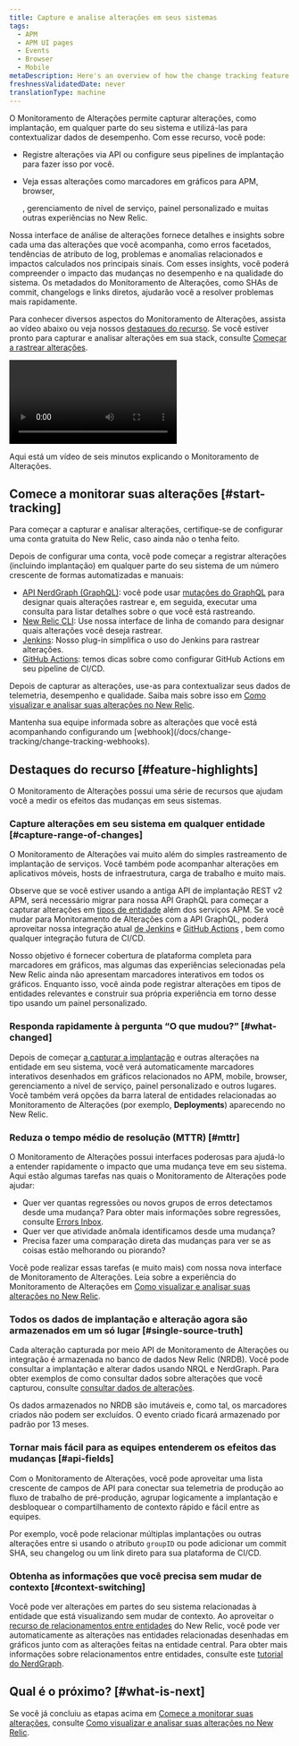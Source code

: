 ```yaml
---
title: Capture e analise alterações em seus sistemas
tags:
  - APM
  - APM UI pages
  - Events
  - Browser
  - Mobile
metaDescription: Here's an overview of how the change tracking feature can help you analyze the effects of recent changes on your users and systems.
freshnessValidatedDate: never
translationType: machine
---
```



O Monitoramento de Alterações permite capturar alterações, como implantação, em qualquer parte do seu sistema e utilizá-las para contextualizar dados de desempenho. Com esse recurso, você pode:

* Registre alterações via API ou configure seus pipelines de implantação para fazer isso por você.

* Veja essas alterações como marcadores em gráficos para APM, browser,

  <InlinePopover type="mobile"/>

  , gerenciamento de nível de serviço, painel personalizado e muitas outras experiências no New Relic.

Nossa interface de análise de alterações fornece detalhes e insights sobre cada uma das alterações que você acompanha, como erros facetados, tendências de atributo de log, problemas e anomalias relacionados e impactos calculados nos principais sinais. Com esses insights, você poderá compreender o impacto das mudanças no desempenho e na qualidade do sistema. Os metadados do Monitoramento de Alterações, como SHAs de commit, changelogs e links diretos, ajudarão você a resolver problemas mais rapidamente.

Para conhecer diversos aspectos do Monitoramento de Alterações, assista ao vídeo abaixo ou veja nossos [destaques do recurso](#feature-highlights). Se você estiver pronto para capturar e analisar alterações em sua stack, consulte [Começar a rastrear alterações](#start-tracking).

<Video
  id="ikRUKJf7hyU"
  type="youtube"
/>

<figcaption>
  Aqui está um vídeo de seis minutos explicando o Monitoramento de Alterações.
</figcaption>

## Comece a monitorar suas alterações [#start-tracking]

Para começar a capturar e analisar alterações, certifique-se de configurar uma conta gratuita do New Relic, caso ainda não o tenha feito.

<InlineSignup/>

Depois de configurar uma conta, você pode começar a registrar alterações (incluindo implantação) em qualquer parte do seu sistema de um número crescente de formas automatizadas e manuais:

* [API NerdGraph (GraphQL)](/docs/change-tracking/change-tracking-graphql): você pode usar [mutações do GraphQL](/docs/apis/nerdgraph/get-started/nerdgraph-explorer/#mutations) para designar quais alterações rastrear e, em seguida, executar uma consulta para listar detalhes sobre o que você está rastreando.
* [New Relic CLI](/docs/change-tracking/change-tracking-cli): Use nossa interface de linha de comando para designar quais alterações você deseja rastrear.
* [Jenkins](/docs/change-tracking/ci-cd/change-tracking-jenkins): Nosso plug-in simplifica o uso do Jenkins para rastrear alterações.
* [GitHub Actions](/docs/change-tracking/ci-cd/change-tracking-github-actions): temos dicas sobre como configurar GitHub Actions em seu pipeline de CI/CD.

Depois de capturar as alterações, use-as para contextualizar seus dados de telemetria, desempenho e qualidade. Saiba mais sobre isso em [Como visualizar e analisar suas alterações no New Relic](/docs/change-tracking/change-tracking-view-analyze/).

<Callout variant="tip">
  Mantenha sua equipe informada sobre as alterações que você está acompanhando configurando um [webhook](/docs/change-tracking/change-tracking-webhooks).
</Callout>

## Destaques do recurso [#feature-highlights]

O Monitoramento de Alterações possui uma série de recursos que ajudam você a medir os efeitos das mudanças em seus sistemas.

### Capture alterações em seu sistema em qualquer entidade [#capture-range-of-changes]

O Monitoramento de Alterações vai muito além do simples rastreamento de implantação de <InlinePopover type="apm"/>serviços. Você também pode acompanhar alterações em aplicativos móveis, hosts de infraestrutura, carga de trabalho e muito mais.

Observe que se você estiver usando a antiga API de implantação REST v2 APM, será necessário migrar para nossa API GraphQL para começar a capturar alterações em [tipos de entidade](/docs/new-relic-solutions/new-relic-one/core-concepts/what-entity-new-relic/#find) além dos serviços APM. Se você mudar para Monitoramento de Alterações com a API GraphQL, poderá aproveitar nossa integração atual [de Jenkins](/docs/change-tracking/ci-cd/change-tracking-jenkins) e [GitHub Actions](/docs/change-tracking/ci-cd/change-tracking-github-actions) , bem como qualquer integração futura de CI/CD.

Nosso objetivo é fornecer cobertura de plataforma completa para marcadores em gráficos, mas algumas das experiências selecionadas pela New Relic ainda não apresentam marcadores interativos em todos os gráficos. Enquanto isso, você ainda pode registrar alterações em tipos de entidades relevantes e construir sua própria experiência em torno desse tipo usando um painel personalizado.

### Responda rapidamente à pergunta “O que mudou?” [#what-changed]

Depois de começar [a capturar a implantação](#start-tracking) e outras alterações na entidade em seu sistema, você verá automaticamente marcadores interativos desenhados em gráficos relacionados no APM, mobile, browser, gerenciamento a nível de serviço, painel personalizado e outros lugares. Você também verá opções da barra lateral de entidades relacionadas ao Monitoramento de Alterações (por exemplo, <DoNotTranslate>**Deployments**</DoNotTranslate>) aparecendo no New Relic.

### Reduza o tempo médio de resolução (MTTR) [#mttr]

O Monitoramento de Alterações possui interfaces poderosas para ajudá-lo a entender rapidamente o impacto que uma mudança teve em seu sistema. Aqui estão algumas tarefas nas quais o Monitoramento de Alterações pode ajudar:

* Quer ver quantas regressões ou novos grupos de erros detectamos desde uma mudança? Para obter mais informações sobre regressões, consulte [Errors Inbox](/docs/errors-inbox/errors-inbox/#status).
* Quer ver que atividade anômala identificamos desde uma mudança?
* Precisa fazer uma comparação direta das mudanças para ver se as coisas estão melhorando ou piorando?

Você pode realizar essas tarefas (e muito mais) com nossa nova interface de Monitoramento de Alterações. Leia sobre a experiência do Monitoramento de Alterações em [Como visualizar e analisar suas alterações no New Relic](/docs/change-tracking/change-tracking-view-analyze/).

### Todos os dados de implantação e alteração agora são armazenados em um só lugar [#single-source-truth]

Cada alteração capturada por meio API de Monitoramento de Alterações ou integração é armazenada no banco de dados New Relic (NRDB). Você pode consultar a implantação e alterar dados usando NRQL e NerdGraph. Para obter exemplos de como consultar dados sobre alterações que você capturou, consulte [consultar dados de alterações](/docs/change-tracking/change-tracking-view-analyze/#query-deployments).

<Callout variant="tip">
  Os dados armazenados no NRDB são imutáveis e, como tal, os marcadores criados não podem ser excluídos. O evento criado ficará armazenado por padrão por 13 meses.
</Callout>

### Tornar mais fácil para as equipes entenderem os efeitos das mudanças [#api-fields]

Com o Monitoramento de Alterações, você pode aproveitar uma lista crescente de campos de API para conectar sua telemetria de produção ao fluxo de trabalho de pré-produção, agrupar logicamente a implantação e desbloquear o compartilhamento de contexto rápido e fácil entre as equipes.

Por exemplo, você pode relacionar múltiplas implantações ou outras alterações entre si usando o atributo `groupID` ou pode adicionar um commit SHA, seu changelog ou um link direto para sua plataforma de CI/CD.

### Obtenha as informações que você precisa sem mudar de contexto [#context-switching]

Você pode ver alterações em partes do seu sistema relacionadas à entidade que está visualizando sem mudar de contexto. Ao aproveitar o [recurso de relacionamentos entre entidades](/docs/apis/nerdgraph/examples/nerdgraph-relationships-api-tutorial/) do New Relic, você pode ver automaticamente as alterações nas entidades relacionadas desenhadas em gráficos junto com as alterações feitas na entidade central. Para obter mais informações sobre relacionamentos entre entidades, consulte este [tutorial do NerdGraph](/docs/apis/nerdgraph/examples/nerdgraph-relationships-api-tutorial/).

## Qual é o próximo? [#what-is-next]

Se você já concluiu as etapas acima em [Comece a monitorar suas alterações](#start-tracking), consulte [Como visualizar e analisar suas alterações no New Relic](/docs/change-tracking/change-tracking-view-analyze/).